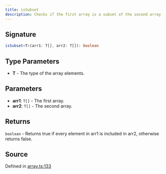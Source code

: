 ```yaml
---
title: isSubset
description: Checks if the first array is a subset of the second array.
---
```


## Signature

```typescript path=null start=null
isSubset<T>(arr1: T[], arr2: T[]): boolean
```

## Type Parameters

- **T** - The type of the array elements.

## Parameters

- **arr1**: `T[]` - The first array.
- **arr2**: `T[]` - The second array.

## Returns

`boolean` - Returns true if every element in arr1 is included in arr2, otherwise returns false.

## Source

Defined in [array.ts:133](https://github.com/koji/ichigyou/blob/main/src/array.ts#L133)
